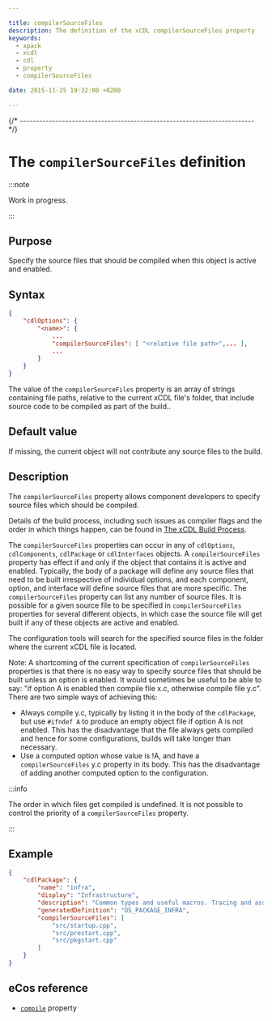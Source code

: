 ```yaml
---

title: compilerSourceFiles
description: The definition of the xCDL compilerSourceFiles property
keywords:
  - xpack
  - xcdl
  - cdl
  - property
  - compilerSourceFiles

date: 2015-11-25 19:32:00 +0200

---
```



{/* ------------------------------------------------------------------------ */}

# The `compilerSourceFiles` definition

:::note

Work in progress.

:::

## Purpose

Specify the source files that should be compiled when this object is active and enabled.

## Syntax

```json {5}
{
    "cdlOptions": {
        "<name>": {
            ...
            "compilerSourceFiles": [ "<relative file path>",... ],
            ...
        }
    }
}
```

The value of the `compilerSourceFiles` property is an array of strings containing file paths, relative to the current xCDL file's folder, that include source code to be compiled as part of the build..

## Default value

If missing, the current object will not contribute any source files to the build.

## Description

The `compilerSourceFiles` property allows component developers to specify source files which should be compiled.

Details of the build process, including such issues as compiler flags and the order in which things happen, can be found in [The xCDL Build Process](/docs/guide/build-process/).

The `compilerSourceFiles` properties can occur in any of `cdlOptions`, `cdlComponents`, `cdlPackage` or `cdlInterfaces` objects. A `compilerSourceFiles` property has effect if and only if the object that contains it is active and enabled. Typically, the body of a package will define any source files that need to be built irrespective of individual options, and each component, option, and interface will define source files that are more specific. The `compilerSourceFiles` property can list any number of source files. It is possible for a given source file to be specified in `compilerSourceFiles` properties for several different objects, in which case the source file will get built if any of these objects are active and enabled.

The configuration tools will search for the specified source files in the folder where the current xCDL file is located.

Note: A shortcoming of the current specification of `compilerSourceFiles` properties is that there is no easy way to specify source files that should be built unless an option is enabled. It would sometimes be useful to be able to say: "if option A is enabled then compile file x.c, otherwise compile file y.c". There are two simple ways of achieving this:

- Always compile y.c, typically by listing it in the body of the `cdlPackage`, but use `#ifndef A` to produce an empty object file if option A is not enabled. This has the disadvantage that the file always gets compiled and hence for some configurations, builds will take longer than necessary.
- Use a computed option whose value is !A, and have a `compilerSourceFiles` y.c property in its body. This has the disadvantage of adding another computed option to the configuration.

:::info

The order in which files get compiled is undefined. It is not possible to control the priority of a `compilerSourceFiles` property.

:::

## Example

```json
{
    "cdlPackage": {
        "name": "infra",
        "display": "Infrastructure",
        "description": "Common types and useful macros. Tracing and assertion facilities. Package startup options.",
        "generatedDefinition": "OS_PACKAGE_INFRA",
        "compilerSourceFiles": [
            "src/startup.cpp",
            "src/prestart.cpp",
            "src/pkgstart.cpp"
        ]
    }
}
```

## eCos reference

- [`compile`](https://ecos.sourceware.org/docs-latest/cdl-guide/ref.compile.html) property
